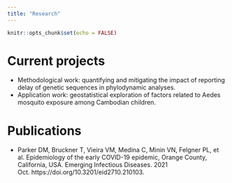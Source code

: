 ```yaml
---
title: "Research"
---
```


```r
knitr::opts_chunk$set(echo = FALSE)
```

# Current projects  
- Methodological work: quantifying and mitigating the impact of reporting delay of genetic sequences in phylodynamic analyses.  
- Application work: geostatistical exploration of factors related to Aedes mosquito exposure among Cambodian children.


# Publications
- Parker DM, Bruckner T, Vieira VM, Medina C, Minin VN, Felgner PL, et al. Epidemiology of the early COVID-19 epidemic, Orange County, California, USA. Emerging Infectious Diseases. 2021 Oct. https://doi.org/10.3201/eid2710.210103.
